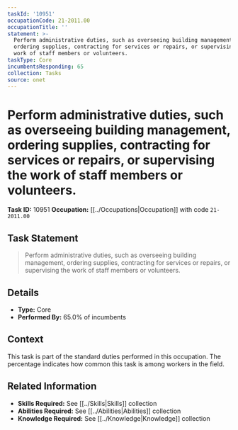 ```yaml
---
taskId: '10951'
occupationCode: 21-2011.00
occupationTitle: ''
statement: >-
  Perform administrative duties, such as overseeing building management,
  ordering supplies, contracting for services or repairs, or supervising the
  work of staff members or volunteers.
taskType: Core
incumbentsResponding: 65
collection: Tasks
source: onet
---
```

# Perform administrative duties, such as overseeing building management, ordering supplies, contracting for services or repairs, or supervising the work of staff members or volunteers.

**Task ID:** 10951
**Occupation:** [[../Occupations|Occupation]] with code `21-2011.00`

## Task Statement

> Perform administrative duties, such as overseeing building management, ordering supplies, contracting for services or repairs, or supervising the work of staff members or volunteers.

## Details

- **Type:** Core
- **Performed By:** 65.0% of incumbents

## Context

This task is part of the standard duties performed in this occupation. The percentage indicates how common this task is among workers in the field.

## Related Information

- **Skills Required:** See [[../Skills|Skills]] collection
- **Abilities Required:** See [[../Abilities|Abilities]] collection
- **Knowledge Required:** See [[../Knowledge|Knowledge]] collection
